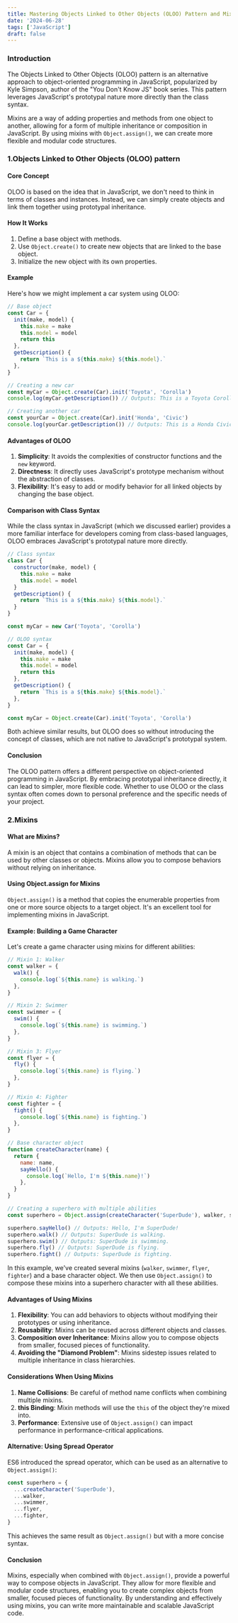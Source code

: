 ```yaml
---
title: Mastering Objects Linked to Other Objects (OLOO) Pattern and Mixins with Object.assign
date: '2024-06-28'
tags: ['JavaScript']
draft: false
---
```


### Introduction

The Objects Linked to Other Objects (OLOO) pattern is an alternative approach to object-oriented programming in JavaScript, popularized by Kyle Simpson, author of the "You Don't Know JS" book series. This pattern leverages JavaScript's prototypal nature more directly than the class syntax.

Mixins are a way of adding properties and methods from one object to another, allowing for a form of multiple inheritance or composition in JavaScript. By using mixins with `Object.assign()`, we can create more flexible and modular code structures.

<TOCInline toc={props.toc} exclude="Introduction" />

### 1.Objects Linked to Other Objects (OLOO) pattern

#### Core Concept

OLOO is based on the idea that in JavaScript, we don't need to think in terms of classes and instances. Instead, we can simply create objects and link them together using prototypal inheritance.

#### How It Works

1. Define a base object with methods.
2. Use `Object.create()` to create new objects that are linked to the base object.
3. Initialize the new object with its own properties.

#### Example

Here's how we might implement a car system using OLOO:

```javascript
// Base object
const Car = {
  init(make, model) {
    this.make = make
    this.model = model
    return this
  },
  getDescription() {
    return `This is a ${this.make} ${this.model}.`
  },
}

// Creating a new car
const myCar = Object.create(Car).init('Toyota', 'Corolla')
console.log(myCar.getDescription()) // Outputs: This is a Toyota Corolla.

// Creating another car
const yourCar = Object.create(Car).init('Honda', 'Civic')
console.log(yourCar.getDescription()) // Outputs: This is a Honda Civic.
```

#### Advantages of OLOO

1. **Simplicity**: It avoids the complexities of constructor functions and the `new` keyword.
2. **Directness**: It directly uses JavaScript's prototype mechanism without the abstraction of classes.
3. **Flexibility**: It's easy to add or modify behavior for all linked objects by changing the base object.

#### Comparison with Class Syntax

While the class syntax in JavaScript (which we discussed earlier) provides a more familiar interface for developers coming from class-based languages, OLOO embraces JavaScript's prototypal nature more directly.

```javascript
// Class syntax
class Car {
  constructor(make, model) {
    this.make = make
    this.model = model
  }
  getDescription() {
    return `This is a ${this.make} ${this.model}.`
  }
}

const myCar = new Car('Toyota', 'Corolla')

// OLOO syntax
const Car = {
  init(make, model) {
    this.make = make
    this.model = model
    return this
  },
  getDescription() {
    return `This is a ${this.make} ${this.model}.`
  },
}

const myCar = Object.create(Car).init('Toyota', 'Corolla')
```

Both achieve similar results, but OLOO does so without introducing the concept of classes, which are not native to JavaScript's prototypal system.

#### Conclusion

The OLOO pattern offers a different perspective on object-oriented programming in JavaScript. By embracing prototypal inheritance directly, it can lead to simpler, more flexible code. Whether to use OLOO or the class syntax often comes down to personal preference and the specific needs of your project.

### 2.Mixins

#### What are Mixins?

A mixin is an object that contains a combination of methods that can be used by other classes or objects. Mixins allow you to compose behaviors without relying on inheritance.

#### Using Object.assign for Mixins

`Object.assign()` is a method that copies the enumerable properties from one or more source objects to a target object. It's an excellent tool for implementing mixins in JavaScript.

#### Example: Building a Game Character

Let's create a game character using mixins for different abilities:

```javascript
// Mixin 1: Walker
const walker = {
  walk() {
    console.log(`${this.name} is walking.`)
  },
}

// Mixin 2: Swimmer
const swimmer = {
  swim() {
    console.log(`${this.name} is swimming.`)
  },
}

// Mixin 3: Flyer
const flyer = {
  fly() {
    console.log(`${this.name} is flying.`)
  },
}

// Mixin 4: Fighter
const fighter = {
  fight() {
    console.log(`${this.name} is fighting.`)
  },
}

// Base character object
function createCharacter(name) {
  return {
    name: name,
    sayHello() {
      console.log(`Hello, I'm ${this.name}!`)
    },
  }
}

// Creating a superhero with multiple abilities
const superhero = Object.assign(createCharacter('SuperDude'), walker, swimmer, flyer, fighter)

superhero.sayHello() // Outputs: Hello, I'm SuperDude!
superhero.walk() // Outputs: SuperDude is walking.
superhero.swim() // Outputs: SuperDude is swimming.
superhero.fly() // Outputs: SuperDude is flying.
superhero.fight() // Outputs: SuperDude is fighting.
```

In this example, we've created several mixins (`walker`, `swimmer`, `flyer`, `fighter`) and a base character object. We then use `Object.assign()` to compose these mixins into a superhero character with all these abilities.

#### Advantages of Using Mixins

1. **Flexibility**: You can add behaviors to objects without modifying their prototypes or using inheritance.
2. **Reusability**: Mixins can be reused across different objects and classes.
3. **Composition over Inheritance**: Mixins allow you to compose objects from smaller, focused pieces of functionality.
4. **Avoiding the "Diamond Problem"**: Mixins sidestep issues related to multiple inheritance in class hierarchies.

#### Considerations When Using Mixins

1. **Name Collisions**: Be careful of method name conflicts when combining multiple mixins.
2. **this Binding**: Mixin methods will use the `this` of the object they're mixed into.
3. **Performance**: Extensive use of `Object.assign()` can impact performance in performance-critical applications.

#### Alternative: Using Spread Operator

ES6 introduced the spread operator, which can be used as an alternative to `Object.assign()`:

```javascript
const superhero = {
  ...createCharacter('SuperDude'),
  ...walker,
  ...swimmer,
  ...flyer,
  ...fighter,
}
```

This achieves the same result as `Object.assign()` but with a more concise syntax.

#### Conclusion

Mixins, especially when combined with `Object.assign()`, provide a powerful way to compose objects in JavaScript. They allow for more flexible and modular code structures, enabling you to create complex objects from smaller, focused pieces of functionality. By understanding and effectively using mixins, you can write more maintainable and scalable JavaScript code.
